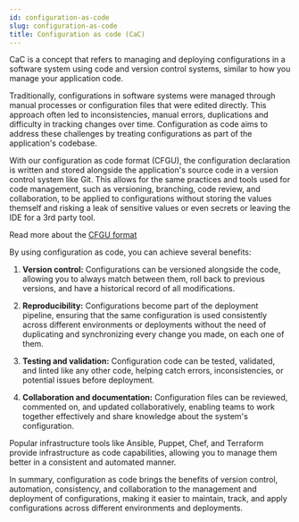 ```yaml
---
id: configuration-as-code
slug: configuration-as-code
title: Configuration as code (CaC)
---
```


CaC is a concept that refers to managing and deploying configurations in a software system using code and version control systems, similar to how you manage your application code.

Traditionally, configurations in software systems were managed through manual processes or configuration files that were edited directly. 
This approach often led to inconsistencies, manual errors, duplications and difficulty in tracking changes over time. 
Configuration as code aims to address these challenges by treating configurations as part of the application's codebase.

With our configuration as code format (CFGU), the configuration declaration is written and stored alongside the application's source code in a version control system like Git. 
This allows for the same practices and tools used for code management, such as versioning, branching, code review, and collaboration, to be applied to configurations without storing 
the values themself and risking a leak of sensitive values or even secrets or leaving the IDE for a 3rd party tool.

Read more about the [CFGU format](/config-schema)

By using configuration as code, you can achieve several benefits:

1. **Version control:** Configurations can be versioned alongside the code, allowing you to always match between them, roll back to previous versions, and have a historical record of all modifications.

2. **Reproducibility:** Configurations become part of the deployment pipeline, ensuring that the same configuration is used consistently across different environments or deployments without the need of duplicating and synchronizing every change you made, on each one of them.

3. **Testing and validation:** Configuration code can be tested, validated, and linted like any other code, helping catch errors, inconsistencies, or potential issues before deployment.

4. **Collaboration and documentation:** Configuration files can be reviewed, commented on, and updated collaboratively, enabling teams to work together effectively and share knowledge about the system's configuration.

Popular infrastructure tools like Ansible, Puppet, Chef, and Terraform provide infrastructure as code capabilities, allowing you to manage them better in a consistent and automated manner.

In summary, configuration as code brings the benefits of version control, automation, consistency, and collaboration to the management and deployment of configurations, making it easier to maintain, track, and apply configurations across different environments and deployments.
